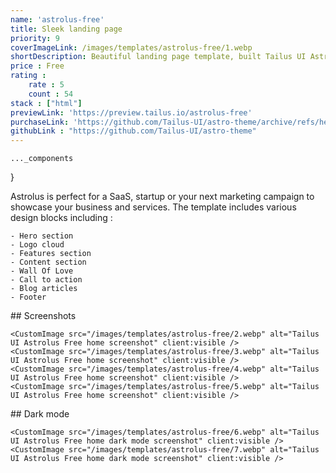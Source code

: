 ```yaml
---
name: 'astrolus-free'
title: Sleek landing page
priority: 9
coverImageLink: /images/templates/astrolus-free/1.webp
shortDescription: Beautiful landing page template, built Tailus UI Astro.
price : Free
rating : 
    rate : 5
    count : 54
stack : ["html"]
previewLink: 'https://preview.tailus.io/astrolus-free'
purchaseLink: 'https://github.com/Tailus-UI/astro-theme/archive/refs/heads/main.zip'
githubLink : "https://github.com/Tailus-UI/astro-theme"
---
```



    ..._components
}

<div>
    Astrolus is perfect for a SaaS, startup or your next marketing campaign to showcase your business and services. The template includes various design blocks including : 

    - Hero section 
    - Logo cloud
    - Features section 
    - Content section
    - Wall Of Love
    - Call to action
    - Blog articles
    - Footer 
</div>

<div>
    ## Screenshots

    <CustomImage src="/images/templates/astrolus-free/2.webp" alt="Tailus UI Astrolus Free home screenshot" client:visible />
    <CustomImage src="/images/templates/astrolus-free/3.webp" alt="Tailus UI Astrolus Free home screenshot" client:visible />
    <CustomImage src="/images/templates/astrolus-free/4.webp" alt="Tailus UI Astrolus Free home screenshot" client:visible />
    <CustomImage src="/images/templates/astrolus-free/5.webp" alt="Tailus UI Astrolus Free home screenshot" client:visible />
</div>

<div>
    ## Dark mode

    <CustomImage src="/images/templates/astrolus-free/6.webp" alt="Tailus UI Astrolus Free home dark mode screenshot" client:visible />
    <CustomImage src="/images/templates/astrolus-free/7.webp" alt="Tailus UI Astrolus Free home dark mode screenshot" client:visible />
</div>

<div>
    <RatingComparison
        rating={{
            one : 0,
            two: 0,
            three: 0,
            four: 4,
            five: 96
        }}
    />
</div>